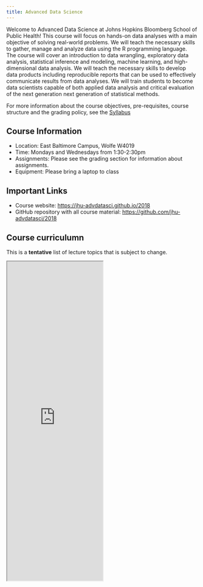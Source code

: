 ```yaml
---
title: Advanced Data Science
---
```


Welcome to Advanced Data Science at Johns Hopkins Bloomberg School of Public Health! This course will focus on hands-on data analyses with a main objective of solving real-world problems. We will teach the necessary skills to gather, manage and analyze data using the R programming language. The course will cover an introduction to data wrangling, exploratory data analysis, statistical inference and modeling, machine learning, and high-dimensional data analysis. We will teach the necessary skills to develop data products including reproducible reports that can be used to effectively communicate results from data analyses. We will train students to become data scientists capable of both applied data analysis and critical evaluation of the next generation next generation of statistical methods.

For more information about the course objectives, pre-requisites, course structure and the grading policy, see the [Syllabus](syllabus.html)

## Course Information

* Location: East Baltimore Campus, Wolfe W4019
* Time: Mondays and Wednesdays from 1:30-2:30pm
* Assignments: Please see the grading section for information about assignments. 
* Equipment: Please bring a laptop to class


## Important Links

* Course website: [https://jhu-advdatasci.github.io/2018](https://jhu-advdatasci.github.io/2018)
* GitHub repository with all course material: [https://github.com/jhu-advdatasci/2018](https://github.com/jhu-advdatasci/2018)

## Course curriculumn

This is a **tentative** list of lecture topics that is subject to change. 

<iframe src="https://docs.google.com/spreadsheets/d/e/2PACX-1vRKAELSqVEz6edExX2sKOdFHJQDTU_70GtpK9rD5mddRDcCNzlgr0K79oXLu4PxCP0_JZCGdd94uCJo/pubhtml?gid=0&amp;range=A1:D34&amp;single=true&amp;widget=true&amp;headers=false" width="50%" height="840"></iframe>

